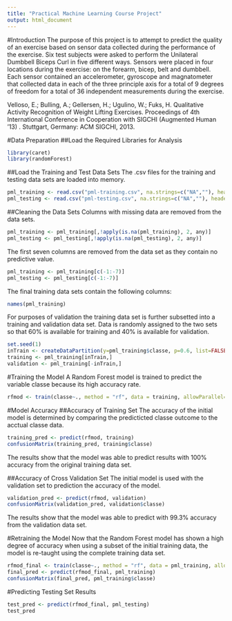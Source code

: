 ```yaml
---
title: "Practical Machine Learning Course Project"
output: html_document
---
```


#Introduction
The purpose of this project is to attempt to predict the quality of an exercise based on sensor data collected during the performance of the exercise.  Six test subjects were asked to perform the Unilateral Dumbbell Biceps Curl in five different ways.  Sensors were placed in four locations during the exercise:  on the forearm, bicep, belt and dumbbell.  Each sensor contained an accelerometer, gyroscope and magnatometer that collected data in each of the three principle axis for a total of 9 degrees of freedom for a total of 36 independent measurements during the exercise.

Velloso, E.; Bulling, A.; Gellersen, H.; Ugulino, W.; Fuks, H. Qualitative Activity Recognition of Weight Lifting Exercises. Proceedings of 4th International Conference in Cooperation with SIGCHI (Augmented Human '13) . Stuttgart, Germany: ACM SIGCHI, 2013.

#Data Preparation
##Load the Required Libraries for Analysis

```r
library(caret)
library(randomForest)
```

##Load the Training and Test Data Sets
The .csv files for the training and testing data sets are loaded into memory.

```r
pml_training <- read.csv("pml-training.csv", na.strings=c("NA",""), header=TRUE)
pml_testing <- read.csv("pml-testing.csv", na.strings=c("NA",""), header=TRUE)
```

##Cleaning the Data Sets
Columns with missing data are removed from the data sets.

```r
pml_training <- pml_training[,!apply(is.na(pml_training), 2, any)]
pml_testing <- pml_testing[,!apply(is.na(pml_testing), 2, any)]
```

The first seven columns are removed from the data set as they contain no predictive value.

```r
pml_training <- pml_training[c(-1:-7)]
pml_testing <- pml_testing[c(-1:-7)]

```

The final training data sets contain the following columns:
```r
names(pml_training)
```

For purposes of validation the training data set is further subsetted into a training and validation data set.  Data is randomly assigned to the two sets so that 60% is available for training and 40% is available for validation.

```r
set.seed(1)
inTrain <- createDataPartition(y=pml_training$classe, p=0.6, list=FALSE)
training <- pml_training[inTrain,]
validation <- pml_training[-inTrain,]
```

#Training the Model
A Random Forest model is trained to predict the variable classe because its high accuracy rate.

```r
rfmod <- train(classe~., method = "rf", data = training, allowParallel=TRUE )
```

#Model Accuracy
##Accuracy of Training Set
The accuracy of the initial model is determined by comparing the predicticted classe outcome to the acctual classe data.

```r
training_pred <- predict(rfmod, training)
confusionMatrix(training_pred, training$classe)
```

The results show that the model was able to predict results with 100% accuracy from the original training data set.

##Accuracy of Cross Validation Set
The initial model is used with the validation set to prediction the accuracy of the model.

```r
validation_pred <- predict(rfmod, validation)
confusionMatrix(validation_pred, validation$classe)
```

The results show that the model was able to predict with 99.3% accuracy from the validation data set.

#Retraining the Model
Now that the Random Forest model has shown a high degree of accuracy when using a subset of the initial training data, the model is re-taught using the complete training data set.

```r
rfmod_final <- train(classe~., method = "rf", data = pml_training, allowParallel=TRUE )
final_pred <- predict(rfmod_final, pml_training)
confusionMatrix(final_pred, pml_training$classe)
```

#Predicting Testing Set Results
```r
test_pred <- predict(rfmod_final, pml_testing)
test_pred
```

